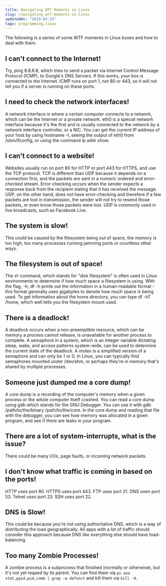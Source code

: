 ```yaml
---
title: Navigating WTF Moments in Linux
slug: /navigating-wtf-moments-in-linux
updatedAt: "2019-03-31"
tags: programming,linux
---
```


The following is a series of some WTF moments in Linux boxes and how to deal
with them.

## I can't connect to the Internet!

Try, ping 8.8.8.8, which tries to send a packet via Internet Control Message
Protocol (ICMP), to Google's DNS Servers. If this works, your box is
connected to the Internet. ICMP runs on port 1, not 80 or 443, so it will not
tell you if a server is running on these ports.

## I need to check the network interfaces!

A network interface is where a certain computer connects to a network, which
can be the Internet or a private network. eth0 is a special network interface
because it's the first and is usually connected to the network by a network
interface controller, or a NIC. You can get the current IP address of your
host by using hostname -I, seeing the output of eth0 from /sbin/ifconfig, or
using the command ip addr show.

## I can't connect to a website!

Websites usually run on port 80 for HTTP or port 443 for HTTPS, and use the
TCP protocol. TCP is different than UDP because it depends on a connection
first, and the packets are sent in a numeric ordered and error-checked
stream. Error-checking occurs when the sender expects a response back from
the recipient stating that it has received the message. UDP, on the other
hand, does not have error-checking and therefore if a few packets are lost in
transmission, the sender will not try to resend those packets, or even know
those packets were lost. UDP is commonly used in live broadcasts, such as
Facebook Live.

## The system is slow!

This could be caused by the filesystem being out of space, the memory is too
high, too many processes running jamming ports or countless other ways.

## The filesystem is out of space!

The `df` command, which stands for "disk filesystem" is often used in Linux
environments to determine if how much space a filesystem is using. With the
flag, -h, df -h prints out the information in a human-readable format - this
format generally uses gigabytes to denote how much space is being used. To
get information about the home directory, you can type df -hT /home, which
well tells you the filesystem mount used.

## There is a deadlock!

A deadlock occurs when a non-preemptible resource, which can be memory a
process cannot release, is unavailable for another process to complete. A
semaphore in a system, which is an integer variable dictating sleep, wake,
and access patterns system-wide, can be used to determine the current state
of the deadlock. A mutex is a simplified version of a semaphore and can only
be 1 or 0. In Linux, you can typically find semaphores mounted under
/dev/shm, or perhaps they're in memory that's shared by multiple processes.

## Someone just dumped me a core dump!

A core dump is a recording of the computer's memory when a given process or
the whole computer itself crashed. You can read a core dump using gdb which
stands for the GNU Debugger. You can use it with gdb /path/to/the/binary
/path/to/the/core. In the core dump and reading that file with the debugger,
you can see how memory was allocated in a given program, and see if there are
leaks in your program.

## There are a lot of system-interrupts, what is the issue?

There could be many I/Os, page faults, or incoming network packets.

## I don't know what traffic is coming in based on the ports!

HTTP uses port 80. HTTPS uses port 443. FTP uses port 21. DNS unen port 53.
Telnet uses port 23. SSH uses port 22.

## DNS is Slow!

This could be because you're not using authoritative DNS, which is a way of
distributing the load geographically. All apps with a lot of traffic should
consider this approach because DNS like everything else should have
load-balancing.

## Too many Zombie Processes!

A zombie process is a subprocess that finished (normally or otherwise), but
it's not yet reaped by its parent. You can find them via
`ps axo stat,ppid,pid,comm | grep -w defunct` and kill them via `kill -9`.

